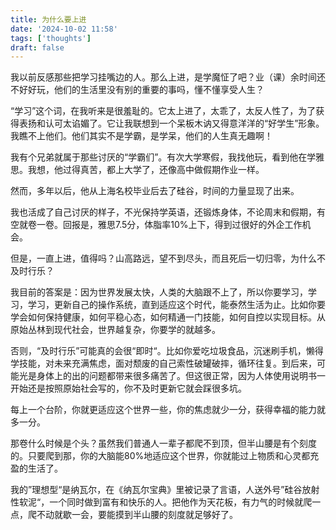 ```yaml
---
title: 为什么要上进
date: '2024-10-02 11:58'
tags: ['thoughts']
draft: false
---
```


我以前反感那些把学习挂嘴边的人。那么上进，是学魔怔了吧？业（课）余时间还不好好玩，他们的生活里没有别的重要的事吗，懂不懂享受人生？

“学习”这个词，在我听来是很羞耻的。它太上进了，太乖了，太反人性了，为了获得表扬和认可太谄媚了。它让我联想到一个呆板木讷又得意洋洋的“好学生”形象。我瞧不上他们。他们其实不是学霸，是学呆，他们的人生真无趣啊！

我有个兄弟就属于那些讨厌的“学霸们”。有次大学寒假，我找他玩，看到他在学雅思。我想，他过得真苦，都上大学了，还像高中做假期作业一样。

然而，多年以后，他从上海名校毕业后去了硅谷，时间的力量显现了出来。

我也活成了自己讨厌的样子，不光保持学英语，还锻炼身体，不论周末和假期，有空就卷一卷。回报是，雅思7.5分，体脂率10%上下，得到过很好的外企工作机会。

但是，一直上进，值得吗？山高路远，望不到尽头，而且死后一切归零，为什么不及时行乐？

我目前的答案是：因为世界发展太快，人类的大脑跟不上了，所以你要学习，学习，学习，更新自己的操作系统，直到适应这个时代，能泰然生活为止。比如你要学会如何保持健康，如何平稳心态，如何精通一门技能，如何自控以实现目标。从原始丛林到现代社会，世界越复杂，你要学的就越多。

否则，“及时行乐”可能真的会很“即时“。比如你爱吃垃圾食品，沉迷刷手机，懒得学技能，对未来充满焦虑，面对颓废的自己索性破罐破摔，循环往复。到后来，可能光是身体上的出的问题都带来很多痛苦了。但这很正常，因为人体使用说明书一开始还是按照原始社会写的，你不及时更新它就会踩很多坑。

每上一个台阶，你就更适应这个世界一些，你的焦虑就少一分，获得幸福的能力就多一分。

那卷什么时候是个头？虽然我们普通人一辈子都爬不到顶，但半山腰是有个刻度的。只要爬到那，你的大脑能80%地适应这个世界，你就能过上物质和心灵都充盈的生活了。

我的”理想型“是纳瓦尔，在《纳瓦尔宝典》里被记录了言语，人送外号”硅谷放射性软泥“，一个同时做到富有和快乐的人。把他作为天花板，有力气的时候就爬一点，爬不动就歇一会，要能摸到半山腰的刻度就足够好了。
